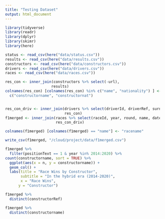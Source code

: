 ```yaml
---
title: "Testing Dataset"
output: html_document
---
```


```r
library(tidyverse)
library(readr)
library(dplyr)
library(skimr)
library(here)
```


```r
status <- read_csv(here("data/status.csv"))
results <- read_csv(here("data/results.csv"))
constructors <- read_csv(here("data/constructors.csv"))
drivers <- read_csv(here("data/drivers.csv"))
races <- read_csv(here("data/races.csv"))

res_con <- inner_join(constructors %>% select(-url), 
                     results)
colnames(res_con) [colnames(res_con) %in% c("name", "nationality") ] <- 
  c("constructorname", "constructornat")


res_con_driv <- inner_join(drivers %>% select(driverId, driverRef, surname),
                           res_con)
f1merged <- inner_join(races %>% select(raceId, year, round, name, date),
                       res_con_driv)

colnames(f1merged) [colnames(f1merged) == "name"] <- "racename"

write_csv(f1merged, "/cloud/project/data/f1merged.csv")
```

```r
f1merged %>%
  filter(positionText == 1 & year %in% 2014:2020) %>%
count(constructorname, sort = TRUE) %>% 
  ggplot(aes(x = n, y = constructorname)) +
  geom_col() + 
  labs(title = "Race Wins by Constructor",
       subtitle = "In the hybrid era (2014-2020)",
       x = "Race Wins",
      y = "Constructor")
```

```r
f1merged %>%
  distinct(constructorRef)

f1merged %>%
  distinct(constructorname)

```




